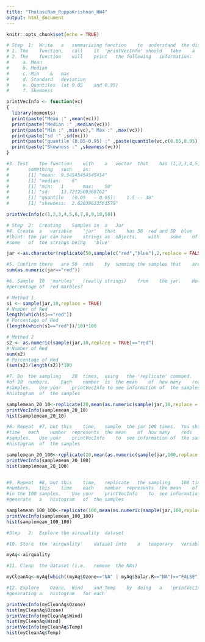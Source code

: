 ---
title: "ThulasiRam_RuppaKrishnan_HW4"
output: html_document
---

```{r setup, include=FALSE}
knitr::opts_chunk$set(echo = TRUE)
```


```{r printVecInfo}
# Step	1:	Write	a	summarizing	function	to	understand	the	distribution	of	a	vector
# 1. The	function,	call	it	'printVecInfo' should	take	a	vector	as	input
# 2. The	function	will	print	the	following	information:
#     a. Mean
#     b. Median
#     c. Min	&	max
#     d. Standard	deviation
#     e. Quantiles	(at	0.05	and	0.95)
#     f. Skewness

printVecInfo <- function(vc)
{
  library(moments)
  print(paste("Mean :" ,mean(vc)))
  print(paste("Median :" ,median(vc)))
  print(paste("Min :" ,min(vc)," Max :" ,max(vc)))
  print(paste("sd :" ,sd(vc)))
  print(paste("quantile (0.05-0.95) :" ,paste(quantile(vc,c(0.05,0.95)),collapse = " - ")))
  print(paste("Skewness :" ,skewness(vc)))
}

```

```{r Test printVecInfo}
#3. Test	the	function	with	a	vector	that	has	(1,2,3,4,5,6,7,8,9,10,50).	You	should	see	
#       something	such	as:
#       [1]	"mean:	9.54545454545454"
#       [1]	"median:	6"
#       [1]	"min:	1		max:	50"
#       [1]	"sd:	13.7212509368762"
#       [1]	"quantile	(0.05	- 0.95):	1.5	-- 30"
#       [1]	"skewness:	2.62039633563579"

printVecInfo(c(1,2,3,4,5,6,7,8,9,10,50))
```

```{r jar}
# Step	2:	Creating	Samples	in	a	Jar
#4. Create	a	variable	'jar'	that	has	50	red	and	50	blue	marbles
#(hint:	the	jar	can	have	strings	as	objects,	with	some	of	the	strings	being	'red'	and	
#some	of	the	strings	being	'blue'

jar <-as.character(replicate(50,sample(c("red","blue"),2,replace = FALSE),simplify = "FALSE"))

#5. Confirm	there	are	50	reds	by	summing	the	samples	that	are	red
sum(as.numeric(jar=="red"))

#6. Sample	10	'marbles'	(really	strings)	from	the	jar.	How	many	are	red?	What	was	the	
#percentage	of	red	marbles?

# Method 1
s1 <- sample(jar,10,replace = TRUE)
# Number of Red
length(which(s1=="red"))
# Percentage of Red
(length(which(s1=="red"))/10)*100

# Method 2
s2 <- as.numeric(sample(jar,10,replace = TRUE)=="red")
# Number of Red
sum(s2)
# Percentage of Red
(sum(s2)/length(s2))*100
```


```{r Sampling}
#7. Do	the	sampling	20	times,	using	the	'replicate'	command.	This	should	generate	a	list	
#of	20	numbers.	Each	number	is	the	mean	of	how	many	reds	there	were	in	10	
#samples.	Use	your	printVecInfo to	see	information	of	the	samples.	Also	generate	a	
#histogram	of	the	samples

samplemean_20_10<-replicate(20,mean(as.numeric(sample(jar,10,replace = TRUE)=="red")),simplify = "FALSE")
printVecInfo(samplemean_20_10)
hist(samplemean_20_10)

#8. Repeat	#7,	but	this	time,	sample	the	jar	100	times.	You	should	get	20 numbers,	this	
#time	each	number	represents	the	mean	of	how	many	reds	there	were	in	the	100
#samples.	Use	your	printVecInfo	to	see	information	of	the	samples.	Also	generate	a	
#histogram	of	the	samples

samplemean_20_100<-replicate(20,mean(as.numeric(sample(jar,100,replace = TRUE)=="red")),simplify = "FALSE")
printVecInfo(samplemean_20_100)
hist(samplemean_20_100)


#9. Repeat	#8,	but	this	time,	replicate	the	sampling	100 times.	You	should	get	100	
#numbers,	this	time	each	number	represents	the	mean	of	how	many	reds	there	were	
#in	the	100	samples.	Use	your	printVecInfo	to	see	information	of	the	samples.	Also	
#generate	a	histogram	of	the	samples

samplemean_100_100<-replicate(100,mean(as.numeric(sample(jar,100,replace = TRUE)=="red")),simplify = "FALSE")
printVecInfo(samplemean_100_100)
hist(samplemean_100_100)

```

```{r AirQuality}

#Step	3:	Explore	the	airquality	dataset

#10. Store	the	'airquality'	dataset	into	a	temporary	variable

myAq<-airquality

#11. Clean	the	dataset	(i.e.	remove	the	NAs)

myCleanAq<-myAq[which((myAq$Ozone=="NA" | myAq$Solar.R=="NA")=="FALSE"),]

#12. Explore	Ozone,	Wind	and	Temp	by	doing	a	'printVecInfo'	on	each	as	well	as	
#generating	a	histogram	for	each

printVecInfo(myCleanAq$Ozone)
hist(myCleanAq$Ozone)
printVecInfo(myCleanAq$Wind)
hist(myCleanAq$Wind)
printVecInfo(myCleanAq$Temp)
hist(myCleanAq$Temp)

```

